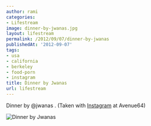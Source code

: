 ```yaml
---
author: rami
categories:
- Lifestream
image: dinner-by-jwanas.jpg
layout: lifestream
permalink: /2012/09/07/dinner-by-jwanas
publishedAt: '2012-09-07'
tags:
- usa
- california
- berkeley
- food-porn
- instagram
title: Dinner by Jwanas
url: lifestream
---
```


Dinner by @jwanas . (Taken with [Instagram](http://instagram.com) at Avenue64)

![Dinner by Jwanas](/assets/images/content/lifestream/dinner-by-jwanas.jpg)